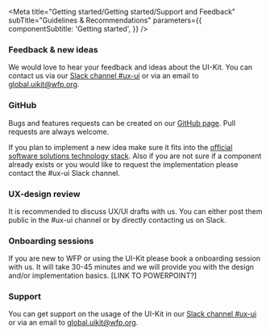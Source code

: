 
<Meta
  title="Getting started/Getting started/Support and Feedback"
  subTitle="Guidelines & Recommendations"
  parameters={{
    componentSubtitle: 'Getting started',
  }}
/>

### Feedback & new ideas

We would love to hear your feedback and ideas about the UI-Kit.
You can contact us via our [Slack channel #ux-ui](https://wfp.slack.com/archives/C53A4FMFG) or via an email to [global.uikit@wfp.org](mailto:global.uikit@wfp.org).

### GitHub

Bugs and features requests can be created on our [GitHub page](https://github.com/wfp/ui). Pull requests are always welcome.

If you plan to implement a new idea make sure it fits into the [official software solutions technology stack](https://newgo.wfp.org/documents/software-solutions-technology-stack).
Also if you are not sure if a component already exists or you would like to request the implementation please contact the #ux-ui Slack channel.

### UX-design review

It is recommended to discuss UX/UI drafts with us. You can either post them public in the #ux-ui channel or by directly contacting us on Slack.

### Onboarding sessions

If you are new to WFP or using the UI-Kit please book a onboarding session with us. It will take 30-45 minutes and we will provide you with the design and/or implementation basics. [LINK TO POWERPOINT?]

### Support

You can get support on the usage of the UI-Kit in our [Slack channel #ux-ui](https://wfp.slack.com/archives/C53A4FMFG) or via an email to [global.uikit@wfp.org](mailto:global.uikit@wfp.org).
